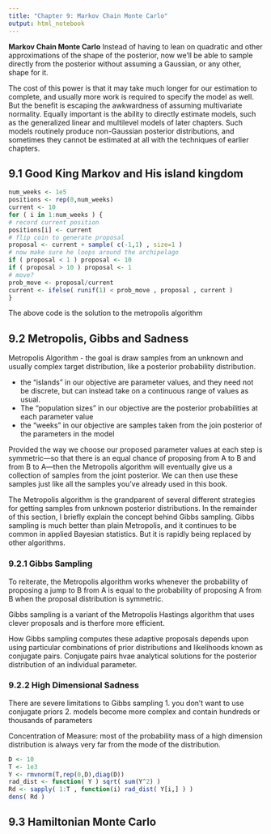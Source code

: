 ```yaml
---
title: "Chapter 9: Markov Chain Monte Carlo"
output: html_notebook
---
```

**Markov Chain Monte Carlo**
Instead of having to lean on quadratic and other approximations of
the shape of the posterior, now we’ll be able to sample directly from the posterior 
without assuming a Gaussian, or any other, shape for it.

The cost of this power is that it may take much longer for our estimation to complete,
and usually more work is required to specify the model as well. But the benefit is escaping the
awkwardness of assuming multivariate normality. Equally important is the ability to directly
estimate models, such as the generalized linear and multilevel models of later chapters. Such
models routinely produce non-Gaussian posterior distributions, and sometimes they cannot
be estimated at all with the techniques of earlier chapters.

## 9.1 Good King Markov and His island kingdom 

```r
num_weeks <- 1e5
positions <- rep(0,num_weeks)
current <- 10
for ( i in 1:num_weeks ) {
# record current position
positions[i] <- current
# flip coin to generate proposal
proposal <- current + sample( c(-1,1) , size=1 )
# now make sure he loops around the archipelago
if ( proposal < 1 ) proposal <- 10
if ( proposal > 10 ) proposal <- 1
# move?
prob_move <- proposal/current
current <- ifelse( runif(1) < prob_move , proposal , current )
}
```

The above code is the solution to the metropolis algorithm 

## 9.2 Metropolis, Gibbs and Sadness

Metropolis Algorithm - the goal is draw samples from an unknown and usually complex target distribution, like a posterior probability distribution.

* the "islands" in our objective are parameter values, and they need not be discrete, but can instead take on a continuous range of values as usual.
* The "population sizes" in our objective are the posterior probabilities at each parameter value 
* the "weeks" in our objective are samples taken from the join posterior of the parameters in the model 

Provided the way we choose our proposed parameter values at each step is symmetric—so
that there is an equal chance of proposing from A to B and from B to A—then the Metropolis
algorithm will eventually give us a collection of samples from the joint posterior. We can then
use these samples just like all the samples you’ve already used in this book.

The Metropolis algorithm is the grandparent of several different strategies for getting
samples from unknown posterior distributions. In the remainder of this section, I briefly
explain the concept behind Gibbs sampling. Gibbs sampling is much better than plain Metropolis,
and it continues to be common in applied Bayesian statistics. But it is rapidly being
replaced by other algorithms.

### 9.2.1 Gibbs Sampling 
To reiterate, the Metropolis algorithm works whenever the probability of proposing a jump to B from A is equal to the probability of proposing A from B when the proposal distribution is symmetric. 

Gibbs sampling is a variant of the Metropolis Hastings algorithm that uses clever proposals and is therfore more efficient. 

How Gibbs sampling computes these adaptive proposals depends upon using particular combinations of prior distributions and likelihoods known as conjugate pairs. Conjugate pairs hvae analytical solutions for the posterior distribution of an individual parameter. 


### 9.2.2 High Dimensional Sadness 
There are severe limitations to Gibbs sampling 
1. you don't want to use conjugate priors 
2. models become more complex and contain hundreds or thousands of parameters 


Concentration of Measure: most of the probability mass of a high dimension distribution is always very far from the mode of the distribution. 

```r
D <- 10 
T <- 1e3
Y <- rmvnorm(T,rep(0,D),diag(D))
rad_dist <- function( Y ) sqrt( sum(Y^2) )
Rd <- sapply( 1:T , function(i) rad_dist( Y[i,] ) )
dens( Rd )
```

## 9.3 Hamiltonian Monte Carlo 

